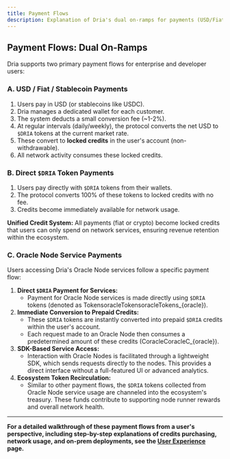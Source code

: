 ```yaml
---
title: Payment Flows
description: Explanation of Dria's dual on-ramps for payments (USD/Fiat and Direct $DRIA) and the Unified Credit System.
---
```


## Payment Flows: Dual On-Ramps

Dria supports two primary payment flows for enterprise and developer users:

### **A. USD / Fiat / Stablecoin Payments**
1. Users pay in USD (or stablecoins like USDC).
2. Dria manages a dedicated wallet for each customer.
3. The system deducts a small conversion fee (~1-2%).
4. At regular intervals (daily/weekly), the protocol converts the net USD to `$DRIA` tokens at the current market rate.
5. These convert to **locked credits** in the user's account (non-withdrawable).
6. All network activity consumes these locked credits.

### **B. Direct `$DRIA` Token Payments**
1. Users pay directly with `$DRIA` tokens from their wallets.
2. The protocol converts 100% of these tokens to locked credits with no fee.
3. Credits become immediately available for network usage.

**Unified Credit System:**
All payments (fiat or crypto) become locked credits that users can only spend on network services, ensuring revenue retention within the ecosystem.

### **C. Oracle Node Service Payments**
Users accessing Dria's Oracle Node services follow a specific payment flow:

1.  **Direct `$DRIA` Payment for Services:**
    *   Payment for Oracle Node services is made directly using `$DRIA` tokens (denoted as TokensoracleTokensoracleTokens_{oracle}).
2.  **Immediate Conversion to Prepaid Credits:**
    *   These `$DRIA` tokens are instantly converted into prepaid `$DRIA` credits within the user's account.
    *   Each request made to an Oracle Node then consumes a predetermined amount of these credits (CoracleCoracleC_{oracle}).
3.  **SDK-Based Service Access:**
    *   Interaction with Oracle Nodes is facilitated through a lightweight SDK, which sends requests directly to the nodes. This provides a direct interface without a full-featured UI or advanced analytics.
4.  **Ecosystem Token Recirculation:**
    *   Similar to other payment flows, the `$DRIA` tokens collected from Oracle Node service usage are channeled into the ecosystem's treasury. These funds contribute to supporting node runner rewards and overall network health. 

---

**For a detailed walkthrough of these payment flows from a user's perspective, including step-by-step explanations of credits purchasing, network usage, and on-prem deployments, see the [User Experience](/docs/user-experience) page.** 
